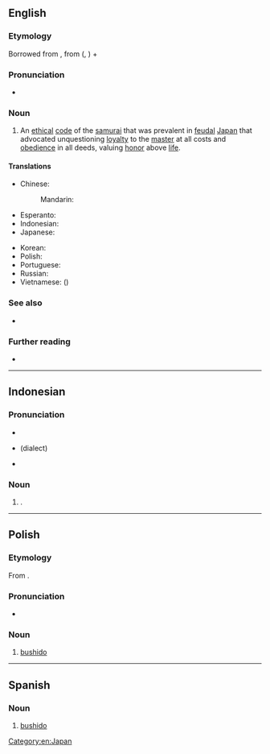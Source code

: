 {{also|bushidō}}
==English==

===Etymology===
Borrowed from {{bor|en|ja|武士道|tr=bushidō}}, from {{der|en|ltc|武士|tr=mjú-dʐí||warrior}} ({{cog|cmn|tr=wǔshì|武士}}, {{cog|yue|tr=mou<sup>5</sup> si<sup>6</sup>|武士}}) + {{m|ltc|道|tr=dáu||way}}

===Pronunciation===
* {{rhymes|en|iːdəʊ|s=3}}

===Noun===
{{en-noun|-}}

# An [[ethical]] [[code]] of the [[samurai]] that was prevalent in [[feudal]] [[Japan]] that advocated unquestioning [[loyalty]] to the [[master]] at all costs and [[obedience]] in all deeds, valuing [[honor]] above [[life]].

====Translations====
{{trans-top|ethical code of the samurai}}
* Chinese:
*: Mandarin: {{t+|cmn|武士道|tr=wǔshìdào|sc=Hani}}
* Esperanto: {{t|eo|buŝido}}
* Indonesian: {{t+|id|bushido}}
* Japanese: {{t|ja|武士道|tr=ぶしどう, bushidō|sc=Jpan}}
{{trans-mid}}
* Korean: {{t+|ko|무사도(武士道)}}
* Polish: {{t+|pl|bushido|n}}
* Portuguese: {{t|pt|bushido|m}}
* Russian: {{t+|ru|бусидо́|n}}
* Vietnamese: {{t|vi|võ sĩ đạo}} ({{t|vi|武士道}})
{{trans-bottom}}

===See also===
* {{l|en|chivalry}}

===Further reading===
* {{pedia}}

[[Category:en:Japan]]

----

==Indonesian==

===Pronunciation===
* {{IPA|id|/bus.hi.do/}}
* {{IPA|id|/bu.ʃi.do/}} (dialect)
* {{hyphenation|id|bus|hi|do}}

===Noun===
{{head|id|noun}}

# {{alt sp|id|busyido}}.

----

==Polish==

===Etymology===
From {{etyl|ja|pl}} {{m|ja|sc=Jpan|武士道|tr=ぶしどう, bushidō}}.

===Pronunciation===
* {{pl-IPA|busido}}

===Noun===
{{head|pl|noun|g=n|indeclinable}}

# [[#English|bushido]]

----

==Spanish==

===Noun===
{{es-noun|m|-}}

# [[#English|bushido]]